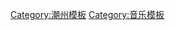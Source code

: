 {{Navbox
|name =  Teochew music
|title =  [[潮州音乐]]
|titlestyle = 
|state = 
|navbar = 

|image = 
|imagestyle = 
|imageleft = 
|imageleftstyle = 

|style = 
|basestyle = 

|above = 
|abovestyle = 

|groupstyle = 
|liststyle = 
|listpadding = 

|oddstyle = 
|evenstyle = 
|evenodd = 

|group1 = [[锣鼓乐]]
|list1 = [[潮州大锣鼓|大锣鼓]] · [[小锣鼓]] · [[笛套锣鼓]]· [[苏锣鼓]]· [[八音锣鼓]]· [[花灯锣鼓]]

|group2 = [[笛套古乐]]
|list2 =  {{Navbox subgroup
 |groupstyle = background:#ddd;
 |group1= [[笛套音乐]]
 |list1=  [[笛套音乐]] 
 |group2= [[笛套锣鼓]]
 |list2= [[笛套小锣鼓]] · [[笛套大锣鼓]] · [[笛套苏锣鼓]] }}

|group3 = [[潮州弦诗|弦诗乐]]
|list3 =  [[潮州弦诗|弦诗乐]]

|group4 = [[细乐]]
|list4 = [[硬套]] · [[软套]]

|group5 =[[庙堂音乐]]
|list5 = [[禅腔]] · [[香花板]] 

|group6 =[[汉调音乐]]
|list6 =[[汉调音乐]]

|below = 
|belowstyle = 

|titlegroup = 
|titlegroupstyle = 
|innerstyle = 
}}
<noinclude>

[[Category:潮州模板]]
[[Category:音乐模板]]
</noinclude>